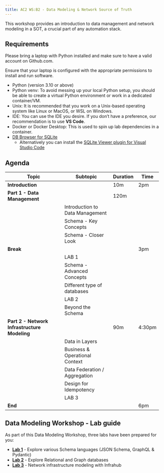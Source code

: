```yaml
---
title: AC2 WS:B2 - Data Modeling & Network Source of Truth
---
```


This workshop provides an introduction to data management and network modeling in a SOT, a crucial part of any automation stack.

## Requirements

Please bring a laptop with Python installed and make sure to have a valid account on Github.com.

Ensure that your laptop is configured with the appropriate permissions to install and run software.

- Python (version 3.10 or above)
- Python venv: To avoid messing up your local Python setup, you should be able to create a virtual Python environment or work in a dedicated container/VM.
- Unix: It is recommended that you work on a Unix-based operating system like Linux or MacOS, or WSL on Windows.
- IDE: You can use the IDE you desire. If you don’t have a preference, our recommendation is to use **VS Code**.
- Docker or Docker Desktop: This is used to spin up lab dependencies in a container.
- [DB Browser for SQLite](https://sqlitebrowser.org/dl/)
  - Alternatively you can install the [SQLite Viewer plugin for Visual Studio Code](https://marketplace.visualstudio.com/items?itemName=qwtel.sqlite-viewer&ssr=false#overview)

## Agenda

| **Topic** | **Subtopic** | **Duration** | **Time** |
| --- | --- | --- | --- |
| **Introduction** | | 10m | 2pm |
| **Part 1 - Data Management** | | 120m | |
| | Introduction to Data Management | | |
| | Schema - Key Concepts | | |
| | Schema - Closer Look | | |
| **Break** | | | 3pm |
| | LAB 1 | | |
| | Schema - Advanced Concepts | | |
| | Different type of databases | | |
| | LAB 2 | | |
| | Beyond the Schema | | |
| **Part 2 - Network Infrastructure Modeling** | | 90m | 4:30pm |
| | Data in Layers | | |
| | Business & Operational Context | | |
| | Data Federation / Aggregation | | |
| | Design for Idempotency | | |
| | LAB 3 | | |
| **End** | | | 6pm |

## Data Modeling Workshop - Lab guide

As part of this Data Modeling Workshop, three labs have been prepared for you:

- **[Lab 1](./lab1/)** - Explore various Schema languages (JSON Schema, GraphQL & Pydantic)
- **[Lab 2](./lab2/)** - Explore Relational and Graph databases
- **[Lab 3](./lab3/)** - Network infrastructure modeling with Infrahub
